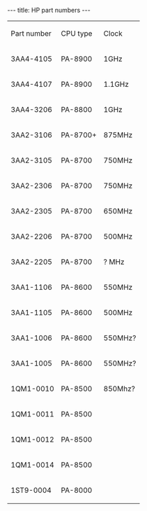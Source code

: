 ---
title: HP part numbers
---

{| class="wikitable"
|Part number
|CPU type
|Clock
|-
|3AA4-4105
|PA-8900
|1GHz
|-
|3AA4-4107
|PA-8900
|1.1GHz
|-
|3AA4-3206
|PA-8800
|1GHz
|-
|3AA2-3106
|PA-8700+
|875MHz
|-
|3AA2-3105
|PA-8700
|750MHz
|-
|3AA2-2306
|PA-8700
|750MHz
|-
|3AA2-2305
|PA-8700
|650MHz
|-
|3AA2-2206
|PA-8700
|500MHz
|-
|3AA2-2205
|PA-8700
|? MHz
|-
|3AA1-1106
|PA-8600
|550MHz
|-
|3AA1-1105
|PA-8600
|500MHz
|-
|3AA1-1006
|PA-8600
|550MHz?
|-
|3AA1-1005
|PA-8600
|550MHz?
|-
|1QM1-0010
|PA-8500
|850Mhz?
|-
|1QM1-0011
|PA-8500
|
|-
|1QM1-0012
|PA-8500
|
|-
|1QM1-0014
|PA-8500
|
|-
|1ST9-0004
|PA-8000
|
|}